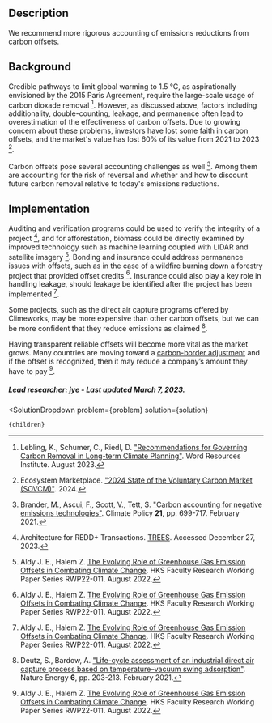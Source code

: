 

## Description

We recommend more rigorous accounting of emissions reductions from carbon offsets.

## Background

Credible pathways to limit global warming to 1.5 °C, as aspirationally envisioned by the 2015 Paris Agreement, require the large-scale usage of carbon dioxade removal [^"5"]. However, as discussed above, factors including additionality, double-counting, leakage, and permanence often lead to overestimation of the effectiveness of carbon offsets. Due to growing concern about these problems, investors have lost some faith in carbon offsets, and the market's value has lost 60% of its value from 2021 to 2023 [^"4"].

Carbon offsets pose several accounting challenges as well [^"1"]. Among them are accounting for the risk of reversal and whether and how to discount future carbon removal relative to today's emissions reductions.

## Implementation

Auditing and verification programs could be used to verify the integrity of a project [^"3"], and for afforestation, biomass could be directly examined by improved technology such as machine learning coupled with LIDAR and satellite imagery [^"2"]. Bonding and insurance could address permanence issues with offsets, such as in the case of a wildfire burning down a forestry project that provided offset credits [^"2"]. Insurance could also play a key role in handling leakage, should leakage be identified after the project has been implemented [^"2"].

Some projects, such as the direct air capture programs offered by Climeworks, may be more expensive than other carbon offsets, but we can be more confident that they reduce emissions as claimed [^"6"].

Having transparent reliable offsets will become more vital as the market grows. Many countries are moving toward a [carbon-border adjustment](https://urban-cruise-ship.vercel.app/energy/energy_socioeconomics/economics_se) and if the offset is recognized, then it may reduce a company’s amount they have to pay [^"2"].

##### Lead researcher: jye - Last updated March 7, 2023.

[^"1"]: Brander, M., Ascui, F., Scott, V., Tett, S. ["Carbon accounting for negative emissions technologies"](https://doi.org/10.1080/14693062.2021.1878009). Climate Policy **21**, pp. 699-717. February 2021.
[^"2"]: Aldy J. E., Halem Z. [The Evolving Role of Greenhouse Gas Emission Offsets in Combating Climate Change](https://papers.ssrn.com/sol3/papers.cfm?abstract_id=4203782). HKS Faculty Research Working Paper Series RWP22-011. August 2022.
[^"3"]: Architecture for REDD+ Transactions. [TREES](https://www.artredd.org/trees/). Accessed December 27, 2023.

[^"4"]: Ecosystem Marketplace. ["2024 State of the Voluntary Carbon Market (SOVCM)"](https://www.ecosystemmarketplace.com/publications/2024-state-of-the-voluntary-carbon-markets-sovcm/). 2024.
[^"5"]: Lebling, K., Schumer, C., Riedl, D. ["Recommendations for Governing Carbon Removal in Long-term Climate Planning"](https://www.wri.org/technical-perspectives/international-carbon-removal-governance). Word Resources Institute. August 2023.

[^"6"]: Deutz, S., Bardow, A. ["Life-cycle assessment of an industrial direct air capture process based on temperature–vacuum swing adsorption"](https://doi.org/10.1038/s41560-020-00771-9). Nature Energy **6**, pp. 203-213. February 2021.


  <SolutionDropdown 
    problem={problem} 
    solution={solution}
  >
    {children}
  </SolutionDropdown>